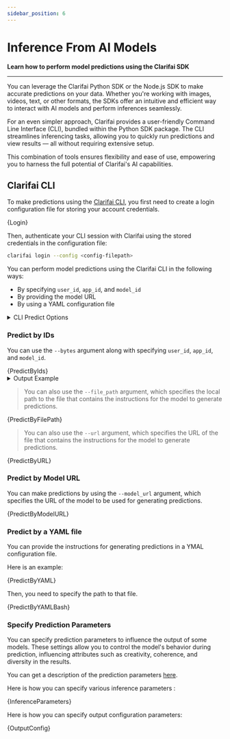 ```yaml
---
sidebar_position: 6
---
```



# Inference From AI Models

**Learn how to perform model predictions using the Clarifai SDK**
<hr />

You can leverage the Clarifai Python SDK or the Node.js SDK to make accurate predictions on your data. Whether you're working with images, videos, text, or other formats, the SDKs offer an intuitive and efficient way to interact with AI models and perform inferences seamlessly.

For an even simpler approach, Clarifai provides a user-friendly Command Line Interface (CLI), bundled within the Python SDK package. The CLI streamlines inferencing tasks, allowing you to quickly run predictions and view results — all without requiring extensive setup.

This combination of tools ensures flexibility and ease of use, empowering you to harness the full potential of Clarifai's AI capabilities.



## Clarifai CLI

To make predictions using the [Clarifai CLI](https://github.com/Clarifai/examples/blob/main/CLI/model.ipynb), you first need to create a login configuration file for storing your account credentials.

<Tabs>
<TabItem value="yaml" label="YAML">
    <CodeBlock className="language-yaml">{Login}</CodeBlock>
</TabItem>
</Tabs>

Then, authenticate your CLI session with Clarifai using the stored credentials in the configuration file:

```bash
clarifai login --config <config-filepath>
```

You can perform model predictions using the Clarifai CLI in the following ways:  

- By specifying `user_id`, `app_id`, and `model_id`
- By providing the model URL
- By using a YAML configuration file


<details>
  <summary>CLI Predict Options</summary>
    <CodeBlock className="language-text">{PredictOptions}</CodeBlock>
</details>

### Predict by IDs

You can use the `--bytes` argument along with specifying `user_id`, `app_id`, and `model_id`.

<Tabs>
<TabItem value="bash" label="Bash">
    <CodeBlock className="language-bash">{PredictByIds}</CodeBlock>
</TabItem>
</Tabs>

<details>
  <summary>Output Example</summary>
    <CodeBlock className="language-text">{PredictByIdsOutput}</CodeBlock>
</details>

> You can also use the `--file_path` argument, which specifies the local path to the file that contains the instructions for the model to generate predictions.

<Tabs>
<TabItem value="bash" label="Bash">
    <CodeBlock className="language-bash">{PredictByFilePath}</CodeBlock>
</TabItem>
</Tabs>

> You can also use the `--url` argument, which specifies the URL of the file that contains the instructions for the model to generate predictions.

<Tabs>
<TabItem value="bash" label="Bash">
    <CodeBlock className="language-bash">{PredictByURL}</CodeBlock>
</TabItem>
</Tabs>

<!--
> You can also use the `--input_id` argument, which specifies an existing input ID in the app for the model to predict.

<Tabs>
<TabItem value="bash" label="Bash">
    <CodeBlock className="language-bash">{PredictByInputID}</CodeBlock>
</TabItem>
</Tabs>

-->

### Predict by Model URL

You can make predictions by using the `--model_url` argument, which specifies the URL of the model to be used for generating predictions.

<Tabs>
<TabItem value="bash" label="Bash">
    <CodeBlock className="language-bash">{PredictByModelURL}</CodeBlock>
</TabItem>
</Tabs>

### Predict by a YAML file

You can provide the instructions for generating predictions in a YMAL configuration file. 

Here is an example:

<Tabs>
<TabItem value="yaml" label="YAML">
    <CodeBlock className="language-yaml">{PredictByYAML}</CodeBlock>
</TabItem>
</Tabs>

Then, you need to specify the path to that file. 

<Tabs>
<TabItem value="bash" label="Bash">
    <CodeBlock className="language-bash">{PredictByYAMLBash}</CodeBlock>
</TabItem>
</Tabs>

### Specify Prediction Parameters

You can specify prediction parameters to influence the output of some models. These settings allow you to control the model's behavior during prediction, influencing attributes such as creativity, coherence, and diversity in the results.

You can get a description of the prediction parameters [here](https://docs.clarifai.com/sdk/Inference-from-AI-Models/Advance-Inference-Options/#prediction-paramaters). 

Here is how you can specify various inference parameters :

<Tabs>
<TabItem value="bash" label="Bash">
    <CodeBlock className="language-bash">{InferenceParameters}</CodeBlock>
</TabItem>
</Tabs>

Here is how you can specify output configuration parameters:

<Tabs>
<TabItem value="bash" label="Bash">
    <CodeBlock className="language-bash">{OutputConfig}</CodeBlock>
</TabItem>
</Tabs>


<DocCardList items={useCurrentSidebarCategory().items}/>